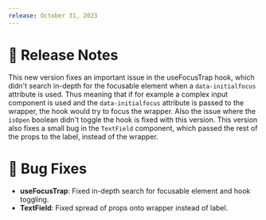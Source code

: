 ---
release: October 31, 2023
---

# 🧾 Release Notes

This new version fixes an important issue in the useFocusTrap hook, which didn't search in-depth for the focusable element when a `data-initialfocus` attribute is used. Thus meaning that if for example a complex input component is used and the `data-initialfocus` attribute is passed to the wrapper, the hook would try to focus the wrapper. Also the issue where the `isOpen` boolean didn't toggle the hook is fixed with this version. This version also fixes a small bug in the `TextField` component, which passed the rest of the props to the label, instead of the wrapper.

# 🐛 Bug Fixes

- **useFocusTrap**: Fixed in-depth search for focusable element and hook toggling.
- **TextField**: Fixed spread of props onto wrapper instead of label.
